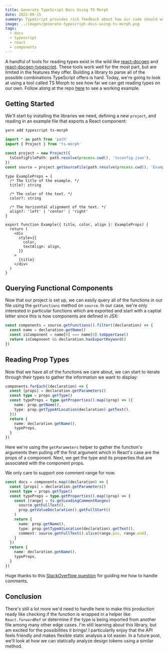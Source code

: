 ```yaml
---
title: Generate TypeScript Docs Using TS Morph
date: 2021-06-15
summary: TypeScript provides rich feedback about how our code should work. In this post, we'll look at using TS Morph to auto-generate docs for functional React components.
image: ../images/generate-typescript-docs-using-ts-morph.png
tags:
  - docs
  - typescript
  - react
  - components
---
```


A handful of tools for reading types exist in the wild like [react-docgen](https://github.com/reactjs/react-docgen) and [react-docgen-typescript](https://github.com/styleguidist/react-docgen-typescript). These tools work well for the most part, but are limited in the features they offer. Building a library to parse all of the possible combinations TypeScript offers is hard. Today, we're going to look at using a tool called TS Morph to see how far we can get reading types on our own. Follow along at the repo [here]() to see a working example.

## Getting Started

We'll start by installing the libraries we need, defining a new `project`, and reading in an example file that exports a React component:

```bash
yarn add typescript ts-morph
```

```ts
import * as path from 'path'
import { Project } from 'ts-morph'

const project = new Project({
  tsConfigFilePath: path.resolve(process.cwd(), 'tsconfig.json'),
})
const source = project.getSourceFile(path.resolve(process.cwd(), 'Example.tsx'))
```

```tsx
type ExampleProps = {
  /* The title of the example. */
  title?: string

  /* The color of the text. */
  color?: string

  /* The horizontal alignment of the text. */
  align?: 'left' | 'center' | 'right'
}

export function Example({ title, color, align }: ExampleProps) {
  return (
    <div
      style={{
        color,
        textAlign: align,
      }}
    >
      {title}
    </div>
  )
}
```

## Querying Functional Components

Now that our project is set up, we can easily query all of the functions in our file using the `getFunctions` method on `source`. In our case, we're only interested in particular functions which are exported and start with a captial letter since this is how components are defined in JSX:

```ts
const components = source.getFunctions().filter((declaration) => {
  const name = declaration.getName()
  const isComponent = name[0] === name[0].toUpperCase()
  return isComponent && declaration.hasExportKeyword()
})
```

## Reading Prop Types

Now that we have all of the functions we care about, we can start to iterate through their types to gather the information we want to display:

```ts
components.forEach((declaration) => {
  const [props] = declaration.getParameters()
  const type = props.getType()
  const typeProps = type.getProperties().map((prop) => ({
    name: prop.getName(),
    type: prop.getTypeAtLocation(declaration).getText(),
  }))
  return {
    name: declaration.getName(),
    typeProps,
  }
})
```

Here we're using the `getParameters` helper to gather the function's arguments then pulling off the first argument which in React's case are the props of a component. Next, we get the type and its properties that are associated with the component props.

We only care to support one comment range for now.

```ts
const docs = components.map((declaration) => {
  const [props] = declaration.getParameters()
  const type = props.getType()
  const typeProps = type.getProperties().map((prop) => {
    const [range] = ts.getLeadingCommentRanges(
      source.getFullText(),
      prop.getValueDeclaration().getFullStart()
    )
    return {
      name: prop.getName(),
      type: prop.getTypeAtLocation(declaration).getText(),
      comment: source.getFullText().slice(range.pos, range.end),
    }
  })
  return {
    name: declaration.getName(),
    typeProps,
  }
})
```

Huge thanks to this [StackOverflow question](https://stackoverflow.com/questions/47429792/is-it-possible-to-get-comments-as-nodes-in-the-ast-using-the-typescript-compiler) for guiding me how to handle comments.

## Conclusion

There's still a lot more we'd need to handle here to make this production ready like checking if the function is wrapped in a helper like `React.forwardRef` or determine if the type is being imported from another file among many other edge cases. I'm still learning about this library, but am excited for the possibilities it brings! I particularlly enjoy that the API feels friendly and makes flexible static analysis a lot easier. In a future post, we'll look at how we can statically analyze design tokens using a similar method.
